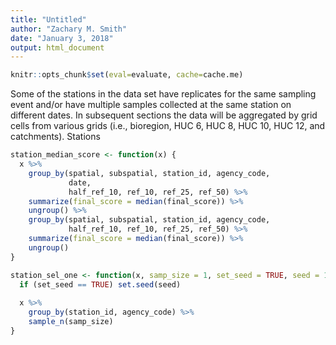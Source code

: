 ```yaml
---
title: "Untitled"
author: "Zachary M. Smith"
date: "January 3, 2018"
output: html_document
---
```


```r
knitr::opts_chunk$set(eval=evaluate, cache=cache.me)
```

Some of the stations in the data set have replicates for the same sampling event and/or have multiple samples collected at the same station on different dates. In subsequent sections the data will be aggregated by grid cells from various grids (i.e., bioregion, HUC 6, HUC 8, HUC 10, HUC 12, and catchments). Stations


```r
station_median_score <- function(x) {
  x %>% 
    group_by(spatial, subspatial, station_id, agency_code,
             date,
             half_ref_10, ref_10, ref_25, ref_50) %>% 
    summarize(final_score = median(final_score)) %>% 
    ungroup() %>% 
    group_by(spatial, subspatial, station_id, agency_code,
             half_ref_10, ref_10, ref_25, ref_50) %>% 
    summarize(final_score = median(final_score)) %>% 
    ungroup()
}
```


```r
station_sel_one <- function(x, samp_size = 1, set_seed = TRUE, seed = 1) {
  if (set_seed == TRUE) set.seed(seed)
  
  x %>% 
    group_by(station_id, agency_code) %>% 
    sample_n(samp_size)
}
```

